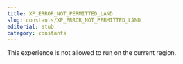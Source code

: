 ```yaml
---
title: XP_ERROR_NOT_PERMITTED_LAND
slug: constants/XP_ERROR_NOT_PERMITTED_LAND
editorial: stub
category: constants
---
```


<LSLConstant
	name="XP_ERROR_NOT_PERMITTED_LAND"
	type="integer"
	value="17"
/>

This experience is not allowed to run on the current region.
